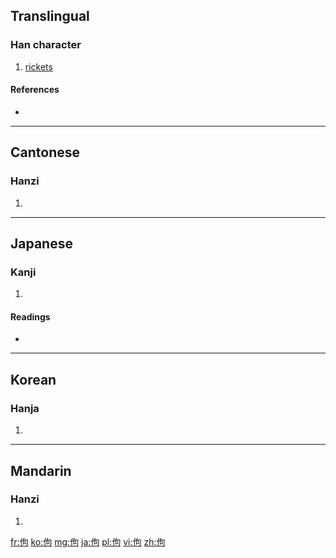 ==Translingual==

===Han character===
{{Han char|rn=9|rad=人|as=05|sn=7|four=2722<sub>0</sub>|canj=人心口 (OPR)}}

# [[rickets]]

====References====
* {{Han ref|kx=0099.100|dkj=00520|dj=0211.020|hdz=10137.060|uh=4F5D|ud=20317|bh=A746|bd=42822}}

----

==Cantonese==

===Hanzi===
{{yue-hanzi|jyut=|y=kau3}}

# {{defn|Cantonese|sort=人05}}

----

==Japanese==

===Kanji===
{{ja-kanji|grade=|rs=人05}}

# {{defn|Japanese|sort=人05}}

====Readings====
* {{ja-readings|on=[[こう]] (kō), [[く]] (ku)|kun=[[せむし]] (semushi)}}

----

==Korean==

===Hanja===
{{ko-hanja|hangeul=구|rv=gu|mr=ku}}

# {{defn|Korean|sort=人05}}

----

==Mandarin==

===Hanzi===
{{cmn-hanzi|pin=[[gōu]] ([[gou1]]), [[kòu]] ([[kou4]])|wg=kou<sup>1</sup>, k'ou<sup>4</sup>}}

# {{defn|Mandarin|sort=人05}}

[[fr:佝]]
[[ko:佝]]
[[mg:佝]]
[[ja:佝]]
[[pl:佝]]
[[vi:佝]]
[[zh:佝]]